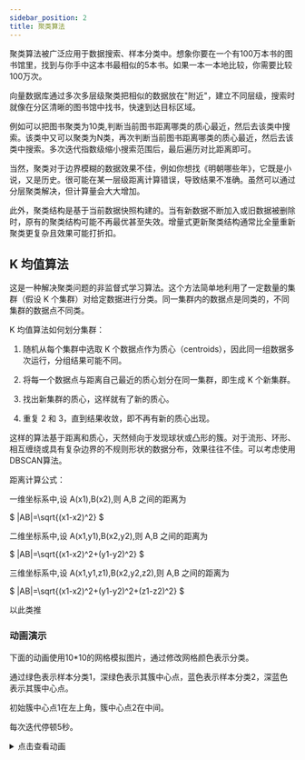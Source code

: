 ```yaml
---
sidebar_position: 2
title: 聚类算法
---
```


聚类算法被广泛应用于数据搜索、样本分类中。想象你要在一个有100万本书的图书馆里，找到与你手中这本书最相似的5本书。如果一本一本地比较，你需要比较100万次。

向量数据库通过多次多层级聚类把相似的数据放在"附近"，建立不同层级，搜索时就像在分区清晰的图书馆中找书，快速到达目标区域。

例如可以把图书聚类为10类,判断当前图书距离哪类的质心最近，然后去该类中搜索。该类中又可以聚类为N类，再次判断当前图书距离哪类的质心最近，然后去该类中搜索。多次迭代指数级缩小搜索范围后，最后遍历对比距离即可。

当然，聚类对于边界模糊的数据效果不佳，例如你想找《明朝哪些年》，它既是小说，又是历史。很可能在某一层级距离计算错误，导致结果不准确。虽然可以通过分层聚类解决，但计算量会大大增加。

此外，聚类结构是基于当前数据快照构建的。当有新数据不断加入或旧数据被删除时，原有的聚类结构可能不再最优甚至失效。增量式更新聚类结构通常比全量重新聚类更复杂且效果可能打折扣。

## K 均值算法

这是一种解决聚类问题的非监督式学习算法。这个方法简单地利用了一定数量的集群（假设 K 个集群）对给定数据进行分类。同一集群内的数据点是同类的，不同集群的数据点不同类。

K 均值算法如何划分集群：

1. 随机从每个集群中选取 K 个数据点作为质心（centroids），因此同一组数据多次运行，分组结果可能不同。

2. 将每一个数据点与距离自己最近的质心划分在同一集群，即生成 K 个新集群。

3. 找出新集群的质心，这样就有了新的质心。

4. 重复 2 和 3，直到结果收敛，即不再有新的质心出现。

这样的算法基于距离和质心，天然倾向于发现球状或凸形的簇。对于流形、环形、相互缠绕或具有复杂边界的不规则形状的数据分布，效果往往不佳。可以考虑使用DBSCAN算法。

距离计算公式：

一维坐标系中,设 A(x1),B(x2),则 A,B 之间的距离为

$
|AB|=\sqrt{(x1-x2)^2}
$

二维坐标系中,设 A(x1,y1),B(x2,y2),则 A,B 之间的距离为

$
|AB|=\sqrt{(x1-x2)^2+(y1-y2)^2}
$

三维坐标系中,设 A(x1,y1,z1),B(x2,y2,z2),则 A,B 之间的距离为

$
|AB|=\sqrt{(x1-x2)^2+(y1-y2)^2+(z1-z2)^2}
$

以此类推

### 动画演示

下面的动画使用10*10的网格模拟图片，通过修改网格颜色表示分类。

通过绿色表示样本分类1，深绿色表示其簇中心点，蓝色表示样本分类2，深蓝色表示其簇中心点。

初始簇中心点1在左上角，簇中心点2在中间。

每次迭代停顿5秒。

<details>
<summary>点击查看动画</summary>
``` jsx live 
function KMeansAnimation() {
  const gridSize = 10;
  
  const [dataPoints, setDataPoints] = React.useState([]);
  const [centroids, setCentroids] = React.useState([
    { x: 0, y: 0 },
    { x: 5, y: 5 }
  ]);
  const [step, setStep] = React.useState(0);
  const [iteration, setIteration] = React.useState(0);
  const [ready, setReady] = React.useState(false);
  
  React.useEffect(() => {
    const generateAllGridPoints = () => {
      const points = [];
      for (let i = 0; i < gridSize; i++) {
        for (let j = 0; j < gridSize; j++) {
          points.push({
            x: i,
            y: j,
            cluster: null
          });
        }
      }
      return points;
    };
    
    setDataPoints(generateAllGridPoints());
    
    // 初始化后等待5秒再开始第一次迭代
    const initialTimer = setTimeout(() => {
      setReady(true);
    }, 5000);
    
    return () => clearTimeout(initialTimer);
  }, []);
  
  const distance = (point1, point2) => {
    return Math.sqrt(Math.pow(point1.x - point2.x, 2) + Math.pow(point1.y - point2.y, 2));
  };
  
  React.useEffect(() => {
    if (dataPoints.length === 0 || !ready) return;
    
    const timer = setTimeout(() => {
      if (step === 0) {
        const newDataPoints = dataPoints.map(point => {
          const dist1 = distance(point, centroids[0]);
          const dist2 = distance(point, centroids[1]);
          return {
            ...point,
            cluster: dist1 <= dist2 ? 0 : 1
          };
        });
        setDataPoints(newDataPoints);
        setStep(1);
      } else if (step === 1) {
        const cluster0Points = dataPoints.filter(p => p.cluster === 0);
        const cluster1Points = dataPoints.filter(p => p.cluster === 1);
        
        if (cluster0Points.length > 0 && cluster1Points.length > 0) {
          const newX0 = Math.round(cluster0Points.reduce((sum, p) => sum + p.x, 0) / cluster0Points.length);
          const newY0 = Math.round(cluster0Points.reduce((sum, p) => sum + p.y, 0) / cluster0Points.length);
          
          const newX1 = Math.round(cluster1Points.reduce((sum, p) => sum + p.x, 0) / cluster1Points.length);
          const newY1 = Math.round(cluster1Points.reduce((sum, p) => sum + p.y, 0) / cluster1Points.length);
          
          setCentroids([
            { x: newX0, y: newY0 },
            { x: newX1, y: newY1 }
          ]);
        }
        
        setStep(0);
        setIteration(prev => prev + 1);
        
        // 每次迭代完成后暂停5秒
        setReady(false);
        setTimeout(() => {
          setReady(true);
        }, 5000);
      }
    }, 1000);
    
    return () => clearTimeout(timer);
  }, [step, dataPoints, centroids, ready]);
  
  const renderGrid = () => {
    const grid = [];
    
    for (let y = 0; y < gridSize; y++) {
      for (let x = 0; x < gridSize; x++) {
        const pointAtPosition = dataPoints.find(p => p.x === x && p.y === y);
        
        const isCentroid0 = centroids[0].x === x && centroids[0].y === y;
        const isCentroid1 = centroids[1].x === x && centroids[1].y === y;
        
        let cellStyle = {
          width: '32px',
          height: '32px',
          border: '1px solid #cbd5e0',
          display: 'flex',
          alignItems: 'center',
          justifyContent: 'center'
        };
        
        if (pointAtPosition) {
          if (pointAtPosition.cluster === 0) {
            cellStyle.backgroundColor = '#9ae6b4';
          } else if (pointAtPosition.cluster === 1) {
            cellStyle.backgroundColor = '#90cdf4';
          }
        }
        
        if (isCentroid0) {
          cellStyle.backgroundColor = '#276749';
        } else if (isCentroid1) {
          cellStyle.backgroundColor = '#2b6cb0';
        }
        
        grid.push(
          <div key={`${x}-${y}`} style={cellStyle}></div>
        );
      }
    }
    
    return grid;
  };
  
  return (
    <div style={{display: 'flex', flexDirection: 'column', alignItems: 'center', padding: '16px'}}>
      <h2 style={{fontSize: '1.25rem', fontWeight: 'bold', marginBottom: '16px'}}>K-Means 聚类算法可视化</h2>
      <div style={{marginBottom: '16px'}}>
        迭代次数: {iteration}
        {!ready && <span style={{marginLeft: '10px', color: '#718096'}}>等待中...</span>}
      </div>
      <div style={{
        display: 'grid',
        gridTemplateColumns: 'repeat(10, 1fr)',
        gap: '4px',
        marginBottom: '16px'
      }}>
        {renderGrid()}
      </div>
      <div style={{marginTop: '16px', display: 'flex', gap: '24px'}}>
        <div style={{display: 'flex', alignItems: 'center'}}>
          <div style={{width: '16px', height: '16px', backgroundColor: '#9ae6b4', marginRight: '8px'}}></div>
          <span>簇1数据点</span>
        </div>
        <div style={{display: 'flex', alignItems: 'center'}}>
          <div style={{width: '16px', height: '16px', backgroundColor: '#276749', marginRight: '8px'}}></div>
          <span>簇1中心点</span>
        </div>
        <div style={{display: 'flex', alignItems: 'center'}}>
          <div style={{width: '16px', height: '16px', backgroundColor: '#90cdf4', marginRight: '8px'}}></div>
          <span>簇2数据点</span>
        </div>
        <div style={{display: 'flex', alignItems: 'center'}}>
          <div style={{width: '16px', height: '16px', backgroundColor: '#2b6cb0', marginRight: '8px'}}></div>
          <span>簇2中心点</span>
        </div>
      </div>
    </div>
  );
}
```
</details>


### 简单示例


<Tabs>
  <TabItem value="numpy" label="numpy">

``` python showLineNumbers
import numpy as np
from sklearn.datasets import load_iris

def kmeans(datas, k=3, max_iter=1000, tolerance=1e-6):
    """
    K-means聚类算法
    
    参数:
    datas: 输入数据，numpy数组
    k: 聚类数量，默认为2
    max_iter: 最大迭代次数，默认为100
    tolerance: 收敛容差，默认为1e-4
    
    返回:
    kernels: 最终的聚类中心
    labels: 每个数据点的类别标签
    """
    # 随机选择K个点作为聚类中心
    kernels = datas[:k].copy().astype(float)
    labels = np.zeros(len(datas), dtype=int)
    
    for iteration in range(max_iter):
        # 保存上一轮的聚类中心用于检查收敛
        old_kernels = kernels.copy()
        
        # 步骤1: 分配每个点到最近的聚类中心
        for i, point in enumerate(datas):
            # 计算到每个聚类中心的欧几里得距离
            distances = np.array([np.sum((kernel - point) ** 2) for kernel in kernels])
            # 找到距离最小的值的下标
            labels[i] = np.argmin(distances)
        
        # 步骤2: 更新聚类中心为该类别所有点的均值
        for j in range(k):
            # 找到属于第j个聚类的所有点
            cluster_points = datas[labels == j]
            if len(cluster_points) > 0:
                # 更新聚类中心为该类别所有点的均值
                kernels[j] = np.mean(cluster_points, axis=0)
        
        # 检查收敛条件：聚类中心变化很小
        if np.all(np.abs(kernels - old_kernels) < tolerance):
            print(f"算法在第{iteration + 1}次迭代后收敛")
            break
    else:
        print(f"达到最大迭代次数{max_iter}")
    
    return kernels, labels

# 主程序
if __name__ == "__main__":
    # 加载iris数据
    iris = load_iris()
    iris_X = iris.data
    iris_y = iris.target

    # 运行自实现的K-means算法
    centers, labels = kmeans(iris_X, k=3)

    # 计算准确度
    '''
    K-means算法产生的类别标签（0,1,2）和真实的iris标签（0,1,2）不一定是对应的。
    算法可能把真实的第0类识别为第1类
    把真实的第1类识别为第2类
    把真实的第2类识别为第0类
    所以需要将K-means算法产生的类别标签（0,1,2）和真实的iris标签（0,1,2）进行对应
    '''
    for i,j in zip(labels,iris_y):
        print(i,j)
    dicts = {0:2,1:1,2:0}

    error = 0
    for i in range(len(iris_y)):
        if iris_y[i] != dicts[labels[i]]:
            error += 1
    accuracy = 1 - error / len(iris_y)
    print(f"准确度: {accuracy:.2f}") # 准确度: 0.89

```
  </TabItem>
  <TabItem value="sklearn" label="sklearn" default>

```python showLineNumbers
# 导入必要的库
import numpy as np
import matplotlib.pyplot as plt
from sklearn.cluster import KMeans
from sklearn.datasets import load_iris
# 加载数据
iris = load_iris()
iris_X = iris.data
iris_y = iris.target

# 创建K均值模型
kmeans = KMeans(n_clusters=3)
# 拟合模型，注意看这是无监督学习，这里只填写了数据集，没有给标签。
kmeans.fit(iris_X)

# 获取簇中心和簇标签
centers = kmeans.cluster_centers_
labels = kmeans.labels_
print(iris_y)
print(labels)

```
  </TabItem>

</Tabs>

### 效果评估

```python showLineNumbers
# 使用列表推导式将0、1、2转换成1、0、2
exchange={0:1,1:0,2:2}
exchange_labels = [exchange[i] if i in exchange else i for i in labels]

right = 0
error = 0
for i in zip(exchange_labels,iris_y):
    if i[0] == i[1]:
        right +=1
    else:
        error +=1

print('正确率：{}%'.format(right/(right+error)*100))
```

### 二维可视化结果

```python showLineNumbers
# 选取第1、2特征值与中心点
plt.scatter(iris_X[:, 0], iris_X[:, 1], c=labels)
plt.scatter(centers[:, 0], centers[:,1], c="red", marker="x")
plt.title("Kmeans")
plt.show()
# 选取第3、4项特征值与中心点
plt.scatter(iris_X[:, 2], iris_X[:,3], c=labels)
plt.scatter(centers[:, 2], centers[:,3], c="red", marker="x")
plt.show()
```

### 寻找最佳 K

怎样确定 K 的最佳值？

如果我们在每个集群中计算集群中所有点到质心的距离平方和，再将不同集群的距离平方和相加，我们就得到了这个集群方案的总平方和。

我们知道，随着集群数量的增加，总平方和会减少。但是如果用总平方和对 K 作图，你会发现在某个 K 值之前总平方和急速减少，但在这个 K 值之后减少的幅度大大降低，这个值就是最佳的集群数。


```python showLineNumbers
from sklearn.model_selection import cross_val_score
from sklearn.neighbors import KNeighborsClassifier
import matplotlib.pyplot as plt
from sklearn.datasets import load_iris

iris = load_iris()
X = iris.data
y = iris.target

k_range = range(1, 31)
k_scores = []
for k in k_range:
    knn = KNeighborsClassifier(n_neighbors=k)
    # loss = -cross_val_score(knn, X, y, cv=10, scoring='mean_squared_error') # for regression
    # 10折交叉验证,对于分类问题，scoring参数默认为accuracy，对于回归问题，默认为r2，或mean_squared_error
    # 原理是将数据分成10份，每次取其中一份作为测试集，其余9份作为训练集，进行10次训练和测试，最后取平均值
    # 是一种常用的验证分类性能好坏的方法
    scores = cross_val_score(knn, X, y, cv=10, scoring='accuracy') # for classification

    # .mean()方法用于计算平均值
    k_scores.append(scores.mean())

plt.plot(k_range, k_scores)
plt.xlabel('Value of K for KNN')
plt.ylabel('Cross-Validated Accuracy')
plt.show()
```

### 练习：颜色量化

#### 描述

图片的颜色数量越多，图片就越难以压缩，图片的大小就越大，因此需要对图片进行颜色量化，减少图片的大小，将图像所需的颜色数量从 96615 减少到 64，同时保持整体外观质量。

图像来源`sklearn.datasets.load_sample_image("china.jpg")`

#### 题解

```python showLineNumbers
import numpy as np
import matplotlib.pyplot as plt
from sklearn.cluster import KMeans
from sklearn.metrics import pairwise_distances_argmin
from sklearn.datasets import load_sample_image
from sklearn.utils import shuffle
from time import time

n_colors = 64

# Load the Summer Palace photo
china = load_sample_image("china.jpg")

# Convert to floats instead of the default 8 bits integer coding. Dividing by
# 255 is important so that plt.imshow behaves works well on float data (need to
# be in the range [0-1])
china = np.array(china, dtype=np.float64) / 255

# Load Image and transform to a 2D numpy array.
w, h, d = original_shape = tuple(china.shape)
assert d == 3
image_array = np.reshape(china, (w * h, d))

print("Fitting model on a small sub-sample of the data")
t0 = time()
image_array_sample = shuffle(image_array, random_state=0)[:1000]
kmeans = KMeans(n_clusters=n_colors, random_state=0).fit(image_array_sample)
print("done in %0.3fs." % (time() - t0))

# Get labels for all points
print("Predicting color indices on the full image (k-means)")
t0 = time()
labels = kmeans.predict(image_array)
print("done in %0.3fs." % (time() - t0))


codebook_random = shuffle(image_array, random_state=0)[:n_colors]
print("Predicting color indices on the full image (random)")
t0 = time()
labels_random = pairwise_distances_argmin(codebook_random,
                                          image_array,
                                          axis=0)
print("done in %0.3fs." % (time() - t0))


def recreate_image(codebook, labels, w, h):
    """Recreate the (compressed) image from the code book & labels"""
    d = codebook.shape[1]
    image = np.zeros((w, h, d))
    label_idx = 0
    for i in range(w):
        for j in range(h):
            image[i][j] = codebook[labels[label_idx]]
            label_idx += 1
    return image

# Display all results, alongside original image
plt.figure(1)
plt.clf()
plt.axis('off')
plt.title('Original image (96,615 colors)')
plt.imshow(china)

plt.figure(2)
plt.clf()
plt.axis('off')
plt.title('Quantized image (64 colors, K-Means)')
plt.imshow(recreate_image(kmeans.cluster_centers_, labels, w, h))

plt.figure(3)
plt.clf()
plt.axis('off')
plt.title('Quantized image (64 colors, Random)')
plt.imshow(recreate_image(codebook_random, labels_random, w, h))

```

## DBSCAN算法

这是一种基于密度的聚类算法，用于解决聚类问题的非监督式学习算法。DBSCAN（Density-Based Spatial Clustering of Applications with Noise）能够自动发现任意形状的簇，并识别噪声点，无需预先指定簇的数量。使用之前确保数据量足够多，否则效果不佳。

DBSCAN算法相比K-means的优势：

- **无需预设簇数量**：算法自动确定簇的数量
- **发现任意形状的簇**：不局限于球形或凸形，能处理复杂形状的数据分布
- **噪声检测能力**：能够识别和标记异常值（噪声点）
- **密度适应性**：基于数据点的密度进行聚类，适合密度不均匀的数据集

在理解DBSCAN算法之前，需要先了解几个重要概念：

**ε-邻域（Epsilon Neighborhood）**：给定点p的ε-邻域是指与p距离不超过ε的所有点的集合，记作N_ε(p)。

**核心点（Core Point）**：如果点p的ε-邻域内至少包含min_samples个点（包括p本身），则p是核心点。

**边界点（Border Point）**：不是核心点，但在某个核心点的ε-邻域内的点。

**噪声点（Noise Point）**：既不是核心点，也不是边界点的点，被标记为异常值。

**密度直达（Directly Density-Reachable）**：如果点q在点p的ε-邻域内，且p是核心点，则称q从p密度直达。注意：密度直达关系是不对称的。

**密度可达（Density-Reachable）**：如果存在一个点链p₁, p₂, ..., pₙ，其中p₁=p, pₙ=q，且对于每个i，pᵢ₊₁都从pᵢ密度直达，则称q从p密度可达。

**密度相连（Density-Connected）**：如果存在一个点o，使得p和q都从o密度可达，则称p和q密度相连。密度相连关系是对称的。

### 算法步骤

DBSCAN算法如何划分集群：

**1. 初始化参数**：设定两个关键参数 - eps（邻域半径）和 min_samples（最小样本数）。所有点初始标记为-1（噪声点）。

**2. 遍历所有未处理的数据点**：
   - 计算当前点的 eps 邻域内的点数
   - 如果邻域内点数 ≥ min_samples，则该点为**核心点**，进入步骤3
   - 如果邻域内点数 < min_samples，则跳过该点（保持为噪声点状态）

**3. 从核心点开始扩展簇**：
   - 为当前核心点创建一个新簇（分配新的簇ID）
   - 将当前核心点标记为该簇的成员
   - 将其所有邻域内的点加入待处理队列，进入步骤4

**4. 递归扩展簇**：
   - 遍历待处理队列中的每个点：
     - 如果该点尚未分类（标记为-1），将其加入当前簇
     - 如果该点也是核心点，将其邻域内的所有未处理点加入待处理队列
   - 继续直到队列为空

**5. 重复步骤2-4**：直到所有点都被处理完毕

**最终结果**：
- **核心点和边界点**：被分配到对应的簇ID
- **噪声点**：保持-1标记，表示不属于任何簇

**核心思想**：同一个簇中的所有点都是密度相连的，不同簇之间的点不是密度相连的。

### 简单示例
<Tabs>
  <TabItem value="numpy" label="numpy实现">

```python showLineNumbers
from sklearn.datasets import load_iris
from sklearn.preprocessing import StandardScaler
import numpy as np

def dbscan(X, eps=0.5, min_samples=5):
    """
    DBSCAN聚类算法
    """
    n_points = len(X)
    labels = np.full(n_points, -1)  # 所有点初始标记为-1
    cluster_id = 0
    
    def euclidean_distance(p1, p2):
        return np.sqrt(np.sum((p1 - p2) ** 2))
    
    def get_neighbors(point_idx):
        neighbors = []
        for i in range(n_points):
            if euclidean_distance(X[point_idx], X[i]) <= eps:
                neighbors.append(i)
        return neighbors
    
    for i in range(n_points):
        if labels[i] != -1:
            continue
        neighbors = get_neighbors(i)
        if len(neighbors) < min_samples:
            continue
        labels[i] = cluster_id  # 到这里说明是核心点
        seed_set = neighbors.copy()  # 邻域内的点加入待处理队列
        j = 0
        while j < len(seed_set):
            current_point = seed_set[j]
            if labels[current_point] == -1:
                labels[current_point] = cluster_id
                current_neighbors = get_neighbors(current_point)
                if len(current_neighbors) >= min_samples:
                    for neighbor in current_neighbors:
                        if neighbor not in seed_set:
                            seed_set.append(neighbor)
            j += 1
        cluster_id += 1
    
    return labels

# 加载鸢尾花数据集
iris = load_iris()
X, y_true = iris.data, iris.target

# 数据标准化
scaler = StandardScaler()
X_scaled = scaler.fit_transform(X)

# 应用DBSCAN聚类
y_pred = dbscan(X_scaled, eps=0.5, min_samples=5)

```

  </TabItem>
  <TabItem value="sklearn" label="sklearn实现">

```python showLineNumbers
from sklearn.datasets import load_iris
from sklearn.cluster import DBSCAN
from sklearn.preprocessing import StandardScaler

# 加载鸢尾花数据集
iris = load_iris()
X, y_true = iris.data, iris.target

# 数据标准化
scaler = StandardScaler()
X_scaled = scaler.fit_transform(X)

# 创建并训练DBSCAN模型
dbscan = DBSCAN(eps=0.5, min_samples=5)
y_pred = dbscan.fit_predict(X_scaled)

```

  </TabItem>
</Tabs>

